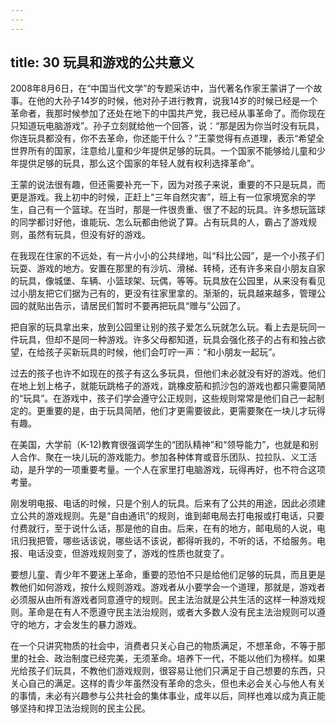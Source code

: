 ```yaml
---
---
---
```

title: 30 玩具和游戏的公共意义
---




2008年8月6日，在“中国当代文学”的专题采访中，当代著名作家王蒙讲了一个故事。在他的大孙子14岁的时候，他对孙子进行教育，说我14岁的时候已经是一个革命者，我那时候参加了还处在地下的中国共产党，我已经从事革命了。而你现在只知道玩电脑游戏”。孙子立刻就给他一个回答，说：“那是因为你当时没有玩具，你连玩具都没有，你不去革命，你还能干什么？”王蒙觉得有点道理，表示“希望全世界所有的国家，注意给儿童和少年提供足够的玩具。一个国家不能够给儿童和少年提供足够的玩具，那么这个国家的年轻人就有权利选择革命”。

王蒙的说法很有趣，但还需要补充一下，因为对孩子来说，重要的不只是玩具，而更是游戏。我上初中的时候，正赶上“三年自然灾害”，班上有一位家境宽余的学生，自己有一个篮球。在当时，那是一件很贵重、很了不起的玩具。许多想玩篮球的同学都讨好他，谁能玩、怎么玩都由他说了算。占有玩具的人，霸占了游戏规则，虽然有玩具，但没有好的游戏。

在我现在住家的不远处，有一片小小的公共绿地，叫“科比公园”，是一个小孩子们玩耍、游戏的地方。安置在那里的有沙坑、滑梯、转椅，还有许多来自小朋友自家的玩具，像城堡、车辆、小篮球架、玩偶，等等。玩具放在公园里，从来没有看见过小朋友把它们据为己有的，更没有往家里拿的。渐渐的，玩具越来越多，管理公园的就贴出告示，请居民们暂时不要再把玩具“赠与”公园了。

把自家的玩具拿出来，放到公园里让别的孩子爱怎么玩就怎么玩。看上去是玩同一件玩具，但却不是同一种游戏。许多父母都知道，玩具会强化孩子的占有和独占欲望，在给孩子买新玩具的时候，他们会叮咛一声：“和小朋友一起玩”。

过去的孩子也许不如现在的孩子有这么多玩具，但他们未必就没有好的游戏。他们在地上划上格子，就能玩跳格子的游戏，跳橡皮筋和抓沙包的游戏也都只需要简陋的“玩具”。在游戏中，孩子们学会遵守公正规则，这些规则常常是他们自己一起制定的。更重要的是，由于玩具简陋，他们才更需要彼此，更需要聚在一块儿才玩得有趣。

在美国，大学前（K-12)教育很强调学生的“团队精神”和“领导能力”，也就是和别人合作、聚在一块儿玩的游戏能力。参加各种体育或音乐团队、拉拉队、义工活动，是升学的一项重要考量。一个人在家里打电脑游戏，玩得再好，也不符合这项考量。

刚发明电报、电话的时候，只是个别人的玩具。后来有了公共的用途，因此必须建立公共的游戏规则。先是“自由通讯”的规则，谁到邮电局去打电报或打电话，只要付费就行，至于说什么话，那是他的自由。后来，在有的地方，邮电局的人说，电讯归我把管，哪些话该说，哪些话不该说，都得听我的，不听的话，不给服务。电报、电话没变，但游戏规则变了，游戏的性质也就变了。

要想儿童、青少年不要迷上革命，重要的恐怕不只是给他们足够的玩具，而且更是教他们如何游戏，按什么规则游戏。游戏者从小要学会一个道理，那就是，游戏者必须服从由所有游戏者同意遵守的规则。民主法治就是公共生活的这样一种游戏规则。革命是在有人不愿遵守民主法治规则，或者大多数人没有民主法治规则可以遵守的地方，才会发生的暴力游戏。

在一个只讲究物质的社会中，消费者只关心自己的物质满足，不想革命，不等于那里的社会、政治制度已经完美，无须革命。培养下一代，不能以他们为榜样。如果光给孩子们玩具，不教他们游戏规则，很容易让他们只满足于自己想要的东西，只关心自己的满足。这样的青少年虽然没有革命的念头，但也未必会关心与他人有关的事情，未必有兴趣参与公共社会的集体事业，成年以后，同样也难以成为真正能够坚持和捍卫法治规则的民主公民。